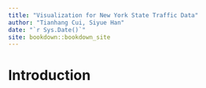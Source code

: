 ```yaml
--- 
title: "Visualization for New York State Traffic Data"
author: "Tianhang Cui, Siyue Han"
date: "`r Sys.Date()`"
site: bookdown::bookdown_site
---
```


# Introduction

